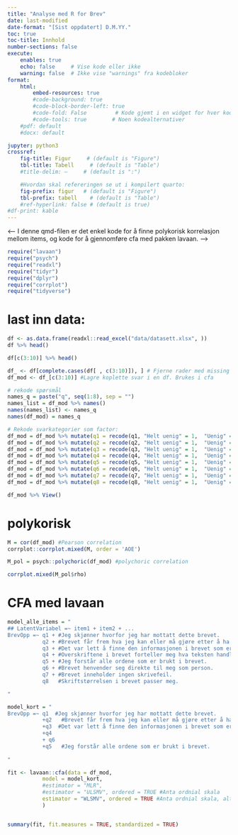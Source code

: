 ```yaml
---
title: "Analyse med R for Brev"
date: last-modified
date-format: "[Sist oppdatert] D.M.YY."
toc: true
toc-title: Innhold
number-sections: false
execute:
    enables: true
    echo: false     # Vise kode eller ikke
    warning: false  # Ikke vise "warnings" fra kodebloker
format: 
    html:
        embed-resources: true
        #code-background: true
        #code-block-border-left: true
        #code-fold: False         # Kode gjemt i en widget for hver kodeblokk
        #code-tools: true        # Noen kodealternativer
    #pdf: default
    #docx: default

jupyter: python3
crossref:
    fig-title: Figur     # (default is "Figure")
    tbl-title: Tabell     # (default is "Table")
    #title-delim: —     # (default is ":")

    #Hvordan skal refereringen se ut i kompilert quarto:
    fig-prefix: figur   # (default is "Figure")
    tbl-prefix: tabell    # (default is "Table")
    #ref-hyperlink: false # (default is true)
#df-print: kable
---
```





<-- I denne qmd-filen er det enkel kode for å finne polykorisk korrelasjon mellom items, og kode for 
 å gjennomføre cfa med pakken lavaan.
 -->



```r
require("lavaan")
require("psych")
require("readxl")
require("tidyr")
require("dplyr")
require("corrplot")
require("tidyverse")

```


# last inn data:
```r

df <- as.data.frame(readxl::read_excel("data/datasett.xlsx", ))
df %>% head()

df[c(3:10)] %>% head()
```

```r
df_ <- df[complete.cases(df[ , c(3:10)]), ] # Fjerne rader med missing
df_mod <- df_[c(3:10)] #Lagre koplette svar i en df. Brukes i cfa

# rekode spørsmål
names_q = paste("q", seq(1:8), sep = "")
names_list = df_mod %>% names()
names(names_list) <- names_q
names(df_mod) = names_q

# Rekode svarkategorier som factor:
df_mod = df_mod %>% mutate(q1 = recode(q1, "Helt uenig" = 1,  "Uenig" = 2, "Ikke enig eller uenig" = 3, "Enig" = 4, "Helt enig" = 5))
df_mod = df_mod %>% mutate(q2 = recode(q2, "Helt uenig" = 1,  "Uenig" = 2, "Ikke enig eller uenig" = 3, "Enig" = 4, "Helt enig" = 5)) 
df_mod = df_mod %>% mutate(q3 = recode(q3, "Helt uenig" = 1,  "Uenig" = 2, "Ikke enig eller uenig" = 3, "Enig" = 4, "Helt enig" = 5)) 
df_mod = df_mod %>% mutate(q4 = recode(q4, "Helt uenig" = 1,  "Uenig" = 2, "Ikke enig eller uenig" = 3, "Enig" = 4, "Helt enig" = 5)) 
df_mod = df_mod %>% mutate(q5 = recode(q5, "Helt uenig" = 1,  "Uenig" = 2, "Ikke enig eller uenig" = 3, "Enig" = 4, "Helt enig" = 5)) 
df_mod = df_mod %>% mutate(q6 = recode(q6, "Helt uenig" = 1,  "Uenig" = 2, "Ikke enig eller uenig" = 3, "Enig" = 4, "Helt enig" = 5))
df_mod = df_mod %>% mutate(q7 = recode(q7, "Helt uenig" = 1,  "Uenig" = 2, "Ikke enig eller uenig" = 3, "Enig" = 4, "Helt enig" = 5)) 
df_mod = df_mod %>% mutate(q8 = recode(q8, "Helt uenig" = 1,  "Uenig" = 2, "Ikke enig eller uenig" = 3, "Enig" = 4, "Helt enig" = 5)) 

df_mod %>% View()
```



# polykorisk 

```r

M = cor(df_mod) #Pearson correlation
corrplot::corrplot.mixed(M, order = 'AOE')

M_pol = psych::polychoric(df_mod) #polychoric correlation

corrplot.mixed(M_pol$rho)
```




# CFA med lavaan

```r

model_alle_items = "
## LatentVariabel =~ item1 + item2 + ...
BrevOpp =~ q1 + #Jeg skjønner hvorfor jeg har mottatt dette brevet. 
           q2 + #Brevet får frem hva jeg kan eller må gjøre etter å ha lest det.
           q3 + #Det var lett å finne den informasjonen i brevet som er viktigst for meg.
           q4 + #Overskriftene i brevet forteller meg hva teksten handler om.
           q5 + #Jeg forstår alle ordene som er brukt i brevet.
           q6 + #Brevet henvender seg direkte til meg som person. 
           q7 + #Brevet inneholder ingen skrivefeil. 
           q8   #Skriftstørrelsen i brevet passer meg. 

"

model_kort = "
BrevOpp =~ q1  #Jeg skjønner hvorfor jeg har mottatt dette brevet. 
           +q2   #Brevet får frem hva jeg kan eller må gjøre etter å ha lest det.
           +q3  #Det var lett å finne den informasjonen i brevet som er viktigst for meg.
           +q4
           + q6
           +q5   #Jeg forstår alle ordene som er brukt i brevet.
           
"

fit <- lavaan::cfa(data = df_mod,
           model = model_kort,
           #estimator = "MLR",
           #estimator = "ULSMV", ordered = TRUE #Anta ordnial skala
           estimator = "WLSMV", ordered = TRUE #Anta ordnial skala, alternativ estiamtor
           )


summary(fit, fit.measures = TRUE, standardized = TRUE)


```

